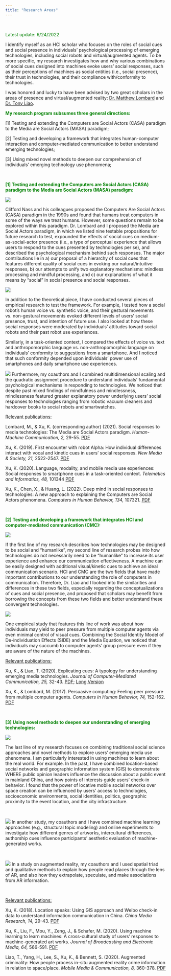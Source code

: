 ```yaml
---
title: "Research Areas"
---
```


&nbsp;
&nbsp;

<font color="green">Latest update: 6/24/2022</font>

I identify myself as an HCI scholar who focuses on the roles of social cues and social presence in individuals’ psychological processing of emerging technologies, including social robots and virtual/augmented agents. To be more specific, my research investigates how and why various combinations of social cues designed into machines evoke users’ social responses, such as their perceptions of machines as social entities (i.e., social presence), their trust in technologies, and their compliance with/conformity to technologies. 

I was honored and lucky to have been advised by two great scholars in the areas of presence and virtual/augmented reality: [Dr. Matthew Lombard](https://klein.temple.edu/faculty/matthew-lombard) and [Dr. Tony Liao](https://www.uhcougarlab.com/aboutus). 

<font color="green">**My research program subsumes three general directions:**</font>

[1] Testing and extending the Computers are Social Actors (CASA) paradigm to the Media are Social Actors (MASA) paradigm;

[2] Testing and developing a framework that integrates human-computer interaction and computer-mediated communication to better understand emerging technologies;

[3] Using mixed novel methods to deepen our comprehension of individuals’ emerging technology use phenomena;

&nbsp;
&nbsp;

<font color="green">**[1] Testing and extending the Computers are Social Actors (CASA) paradigm to the Media are Social Actors (MASA) paradigm:**</font>

![](images/masa2.png)

Clifford Nass and his colleagues proposed the Computers Are Social Actors (CASA) paradigm in the 1990s and found that humans treat computers in some of the ways we treat humans. However, some questions remain to be explored within this paradigm. Dr. Lombard and I proposed the Media are Social Actors paradigm, in which we listed nine testable propositions for future research to test, expounded the effects of social cues on medium-as-social-actor presence (i.e., a type of perceptual experience that allows users to respond to the cues presented by technologies per se), and described the psychological mechanism behind such responses. The major contributions lie in a) our proposal of a hierarchy of social cues that features different quality of social cues in evoking our natural/intuitive responses, b) our attempts to unify two explanatory mechanisms: mindless processing and mindful processing, and c) our explanations of what it means by “social” in social presence and social responses. 

![](images/robot.png)

In addition to the theoretical piece, I have conducted several pieces of empirical research to test the framework. For example, I tested how a social robot’s human voice vs. synthetic voice, and their gestural movements vs. non-gestural movements evoked different levels of users’ social presence, trust, and intention of future use. I also looked at how these social responses were moderated by individuals’ attitudes toward social robots and their past robot use experiences. 
 
Similarly, in a task-oriented context, I compared the effects of voice vs. text and anthropomorphic language vs. non-anthropomorphic language on individuals’ conformity to suggestions from a smartphone. And I noticed that such conformity depended upon individuals’ power use of smartphones and daily smartphone use experiences. 
 
![](images/multidimensional.png)
Furthermore, my coauthors and I combined multidimensional scaling and the quadratic assignment procedure to understand individuals’ fundamental psychological mechanisms in responding to technologies. We noticed that despite past mixed findings of mindfulness and mindlessness, mindlessness featured greater explanatory power underlying users’ social responses to technologies ranging from robotic vacuum cleaners and hardcover books to social robots and smartwatches. 


<u>Relevant publications:</u>

Lombard, M., & Xu, K. (corresponding author) (2021). Social responses to media technologies: The Media are Social Actors paradigm. *Human-Machine Communication, 2,* 29-55. [PDF](publications/Lombard & Xu 2021 Social Responses to Media Technologies in the 21st Century_ The M.pdf)

Xu, K. (2019). First encounter with robot Alpha: How individual differences interact with vocal and kinetic cues in users’ social responses. *New Media & Society, 21,* 2522-2547. [PDF](publications/Xu 2019 Robot alpha.pdf)

Xu, K. (2020). Language, modality, and mobile media use experiences: Social responses to smartphone cues in a task-oriented context. *Telematics and Informatics, 48,* 101344 [PDF](publications/Xu 2020 Mobile phone study.pdf)

Xu, K., Chen, X., & Huang, L. (2022). Deep mind in social responses to technologies: A new approach to explaining the Computers are Social Actors phenomena. *Computers in Human Behavior, 134,* 107321. [PDF](publications/Xu et al. 2022 Deep mind in social responses.pdf)

&nbsp;
&nbsp;

<font color="green">**[2] Testing and developing a framework that integrates HCI and computer-mediated communication (CMC):**</font>

![](images/JCMC.png)

If the first line of my research describes how technologies may be designed to be social and “humanlike”, my second line of research probes into how technologies do not necessarily need to be “humanlike” to increase its user experience and enhance our communication effectiveness. A machine can be easily designed with additional visual/kinetic cues to achieve an ideal communication scenario. HCI and CMC are the two fields that have made important contributions to our understanding the role of computers in communication. Therefore, Dr. Liao and I looked into the similarities and differences in these two fields, especially regarding the conceptualizations of cues and social presence, and proposed that scholars may benefit from borrowing the concepts from these two fields and better understand these convergent technologies. 
 
![](images/SIDEme.png)

One empirical study that features this line of work was about how individuals may yield to peer pressure from multiple computer agents via even minimal control of visual cues. Combining the Social Identity Model of De-individuation Effects (SIDE) and the Media Equation, we noticed that individuals may succumb to computer agents’ group pressure even if they are aware of the nature of the machines. 


<u>Relevant publications:</u>

Xu, K., & Liao, T. (2020). Explicating cues: A typology for understanding emerging media technologies. *Journal of Computer-Mediated Communication, 25,* 32-43. [PDF](publications/Xu & Liao Explicating Cues JCMC.pdf); [Long Version](publications/ICA paper 5.30 Kun & Tony.pdf) 

Xu, K., & Lombard, M. (2017). Persuasive computing: Feeling peer pressure from multiple computer agents. *Computers in Human Behavior, 74,* 152-162. [PDF](publications/Xu_Lombard_Persuasive computing.pdf)

&nbsp;
&nbsp;

<font color="green">**[3] Using novel methods to deepen our understanding of emerging technologies:**</font>

![](images/location.png)

The last line of my research focuses on combining traditional social science approaches and novel methods to explore users’ emerging media use phenomena. I am particularly interested in using machines to learn about the real world. For example. In the past, I have combined location-based social networks and geographic information system (GIS) to demonstrate WHERE public opinion leaders influence the discussion about a public event in mainland China, and how points of interests guide users’ check-in behavior. I found that the power of locative mobile social networks over space creation can be influenced by users’ access to technologies, socioeconomic environments, social identities, politics, geographic proximity to the event location, and the city infrastructure. 

&nbsp;
&nbsp;

![](images/stm.png)
In another study, my coauthors and I have combined machine learning approaches (e.g., structural topic modeling) and online experiments to investigate how different genres of artworks, intercultural differences, authorship cues influence participants’ aesthetic evaluation of machine-generated works. 

&nbsp;
&nbsp;
&nbsp;
&nbsp;
&nbsp;
&nbsp;
&nbsp; 
 
![](images/AR map.png)
In a study on augmented reality, my coauthors and I used spatial triad and qualitative methods to explain how people read places through the lens of AR, and also how they extrapolate, speculate, and make associations from AR information. 

&nbsp;

<u>Relevant publications:</u>

Xu, K. (2018). Location speaks: Using GIS approach and Weibo check-in data to understand information communication in China. *China Media Research, 14,* 29-43. [PDF](publications/Xu Location speaks.pdf) 

Xu, K., Liu, F., Mou, Y., Zeng, J., & Schafer, M. (2020). Using machine learning to learn machines: A cross-cultural study of users’ responses to machine-generated art works. *Journal of Broadcasting and Electronic Media, 64,* 566-591. [PDF](publications/Xu et al. 2020 Using Machine Learning to Learn Machines A Cross Cultural Study of Users Responses to Machine Generated Artworks.pdf)

Liao, T., Yang, H., Lee, S., Xu, K., & Bennett, S. (2020). Augmented criminality: How people process in-situ augmented reality crime information in relation to space/place. *Mobile Media & Communication, 8,* 360-378. [PDF](publications/liao et al. augmented reality.pdf)
